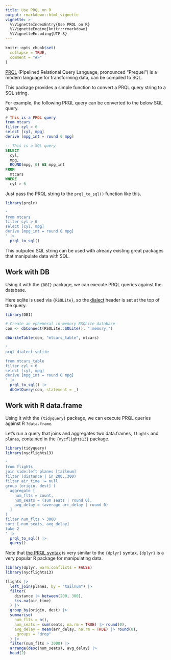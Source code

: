 ```yaml
---
title: Use PRQL on R
output: rmarkdown::html_vignette
vignette: >
  %\VignetteIndexEntry{Use PRQL on R}
  %\VignetteEngine{knitr::rmarkdown}
  %\VignetteEncoding{UTF-8}
---
```


```r
knitr::opts_chunk$set(
  collapse = TRUE,
  comment = "#>"
)
```

[PRQL](https://prql-lang.org/) (Pipelined Relational Query Language, pronounced "Prequel")
is a modern language for transforming data, can be compiled to SQL.

This package provides a simple function to convert a PRQL query string to a SQL string.

For example, the following PRQL query can be converted to the below SQL query.

```elm
# This is a PRQL query
from mtcars
filter cyl > 6
select [cyl, mpg]
derive [mpg_int = round 0 mpg]
```

```sql
-- This is a SQL query
SELECT
  cyl,
  mpg,
  ROUND(mpg, 0) AS mpg_int
FROM
  mtcars
WHERE
  cyl > 6
```

Just pass the PRQL string to the `prql_to_sql()` function like this.

```r
library(prqlr)

"
from mtcars
filter cyl > 6
select [cyl, mpg]
derive [mpg_int = round 0 mpg]
" |>
  prql_to_sql()
```

This outputed SQL string can be used with already existing great packages that manipulate data with SQL.

## Work with DB

Using it with the `{DBI}` package, we can execute PRQL queries against the database.

Here sqlite is used via `{RSQLite}`,
so the [dialect](https://prql-lang.org/book/queries/dialect_and_version.html) header
is set at the top of the query.

```r
library(DBI)

# Create an ephemeral in-memory RSQLite database
con <- dbConnect(RSQLite::SQLite(), ":memory:")

dbWriteTable(con, "mtcars_table", mtcars)

"
prql dialect:sqlite

from mtcars_table
filter cyl > 6
select [cyl, mpg]
derive [mpg_int = round 0 mpg]
" |>
  prql_to_sql() |>
  dbGetQuery(con, statement = _)
```

## Work with R data.frame

Using it with the `{tidyquery}` package, we can execute PRQL queries against R `?data.frame`.

Let's run a query that joins and aggregates two data.frames, `flights` and `planes`,
contained in the `{nycflights13}` package.

```r
library(tidyquery)
library(nycflights13)

"
from flights
join side:left planes [tailnum]
filter (distance | in 200..300)
filter air_time != null
group [origin, dest] (
  aggregate [
    num_flts = count,
    num_seats = (sum seats | round 0),
    avg_delay = (average arr_delay | round 0)
  ]
)
filter num_flts > 3000
sort [-num_seats, avg_delay]
take 2
" |>
  prql_to_sql() |>
  query()
```

Note that [the PRQL syntax](https://prql-lang.org/book/) is very similar to the `{dplyr}` syntax.
`{dplyr}` is a very popular R package for manipulating data.

```r
library(dplyr, warn.conflicts = FALSE)
library(nycflights13)

flights |>
  left_join(planes, by = "tailnum") |>
  filter(
    distance |> between(200, 300),
    !is.na(air_time)
  ) |>
  group_by(origin, dest) |>
  summarise(
    num_flts = n(),
    num_seats = sum(seats, na.rm = TRUE) |> round(0),
    avg_delay = mean(arr_delay, na.rm = TRUE) |> round(0),
    .groups = "drop"
  ) |>
  filter(num_flts > 3000) |>
  arrange(desc(num_seats), avg_delay) |>
  head(2)
```
